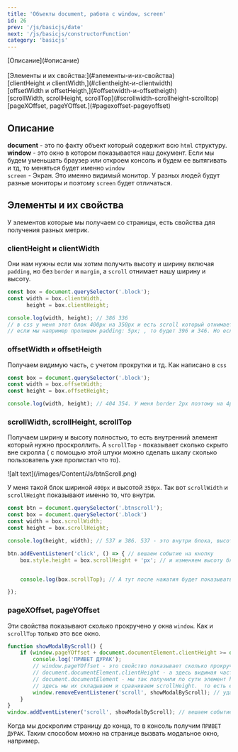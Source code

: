 ```yaml
---
title: 'Объекты document, работа с window, screen'
id: 26
prev: '/js/basicjs/date'
next: '/js/basicjs/constructorFunction'
category: 'basicjs'
---
```


<div className='tag_js'>[Описание](#описание)</div><br/>
<div className='tag_js'>[Элементы и их свойства:](#элементы-и-их-свойства)</div>
<div className='mini_tag_js'>[clientHeight и clientWidth,](#clientheight-и-clientwidth)</div>
<div className='mini_tag_js'>[offsetWidth и offsetHeigth,](#offsetwidth-и-offsetheigth)</div>
<div className='mini_tag_js'>[scrollWidth, scrollHeight, scrollTop](#scrollwidth-scrollheight-scrolltop)</div>
<div className='mini_tag_js'>[pageXOffset, pageYOffset.](#pagexoffset-pageyoffset)</div>


## Описание ##

<b>document</b> - это по факту объект который содержит всю `html` структуру.<br/>
<b>window</b> - это окно в котором показывается наш документ.
Если мы будем уменьшать браузер или откроем консоль и будем ее вытягивать и тд, то меняться будет именно `window`<br/>
`screen` - Экран. Это именно видимый монитор. У разных людей будут разные мониторы и поэтому `screen` будет отличаться.<br/>


## Элементы и их свойства ##
У элементов которые мы получаем со страницы, есть свойства для получения разных метрик.

### clientHeight и clientWidth ###
Они нам нужны если мы хотим получить высоту и ширину включая `padding`, но без `border` и `margin`, а `scroll` отнимает нашу ширину и высоту. 
```javaScript
const box = document.querySelector('.block');
const width = box.clientWidth,
      height = box.clientHeight;

console.log(width, height); // 386 336
// в css у меня этот блок 400px на 350px и есть scroll который отнимает 14px.
// если мы например пропишем padding: 5px; , то будет 396 и 346. Но если пропишем border или margin ничего не изменится.
```

### offsetWidth и offsetHeigth ###
Получаем видимую часть, с учетом прокрутки и тд. Как написано в `css` 
```javaScript
const box = document.querySelector('.block');
const width = box.offsetWidth;
const height = box.offsetHeight;

console.log(width, height); // 404 354. У меня border 2px поэтому на 4px больше с каждой стороны. Scroll при этом уже не отнимает px так как он учитывается.
```
### scrollWidth, scrollHeight, scrollTop ###
Получаем ширину и высоту полностью, то есть внутренний элемент который нужно проскроллить. А `scrollTop` - показывает сколько скрыто вне скролла ( с помощью этой штуки можно сделать шкалу сколько пользователь уже пролистал что то).

<div className='container-img'> <span className="img"> ![alt text](/images/Content/Js/btnScroll.png) </span></div>

У меня такой блок шириной `400px` и высотой `350px`. Так вот `scrollWidth` и `scrollHeight` показывают именно то, что внутри.
```javaScript
const btn = document.querySelector('.btnscroll');
const box = document.querySelector('.block')
const width = box.scrollWidth;
const height = box.scrollHeight;

console.log(height, width); // 537 и 386. 537 - это внутри блока, высота увеличилась из за текста внутри. 386 ширина, 14px забрал scroll

btn.addEventListener('click', () => { // вешаем событие на кнопку
    box.style.height = box.scrollHeight + 'px'; // и изменяем высоту блока при нажатии. немного раскрываем так сказать.


    console.log(box.scrollTop); // А тут после нажатия будет показывать сколько пикселей вверху осталось вне нашего поля зрения(сколько мы проскролили) 

});
```

### pageXOffset, pageYOffset ###
Эти свойства показывают сколько прокручено у окна `window`. Как и `scrollTop` только это все окно.
```javaScript
function showModalByScroll() {
    if (window.pageYOffset + document.documentElement.clientHeight >= document.documentElement.scrollHeight) {
        console.log('ПРИВЕТ ДУРАК');
        // window.pageYOffset - это свойство показывает сколько прокрученно у всего окна
        // document.documentElement.clientHeight - а здесь видимая часть всего html
        // document.documentElement - мы так получили по сути элемент html
        // здесь мы их складываем и сравниваем scrollHeight.  то есть если прокрученная часть окна и видимая совпадают с scrollHeight у всего html, значит мы прокрутили страницу до самого конца.
        window.removeEventListener('scroll', showModalByScroll); // удаляем обработчик
    }
}
window.addEventListener('scroll', showModalByScroll); // вешаем событие scroll На окно и передаем нашу функцию
```
Когда мы доскролим страницу до конца, то в консоль получим `ПРИВЕТ ДУРАК`. Таким способом можно на странице вызвать модальное окно, например.
